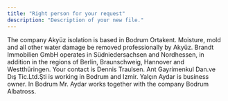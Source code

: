 ```yaml
---
title: "Right person for your request"
description: "Description of your new file."
---
```


<AccordionGroup>
  <Accordion title="Akyüz" defaultOpen={false}>
    The company Akyüz isolation is based in Bodrum Ortakent. Moisture, mold and all other water damage be removed professionally by Akyüz.
  </Accordion>

  <Accordion title="Brandt Immobilien GmbH" defaultOpen={false}>
    Brandt Immobilien GmbH operates in Südniedersachsen and Nordhessen, in addition in the regions of Berlin, Braunschweig, Hannover and Westthüringen. Your contact is Dennis Traulsen.
  </Accordion>

  <Accordion title="Ant Gayrimenkul Dan.ve Dış Tic. Ltd." defaultOpen={false}>
    Ant Gayrimenkul Dan.ve Dış Tic.Ltd.Şti is working in Bodrum and Izmir. Yalçın Aydar is business owner. In Bodrum Mr. Aydar works together with the company Bodrum Albatross.
  </Accordion>
</AccordionGroup>